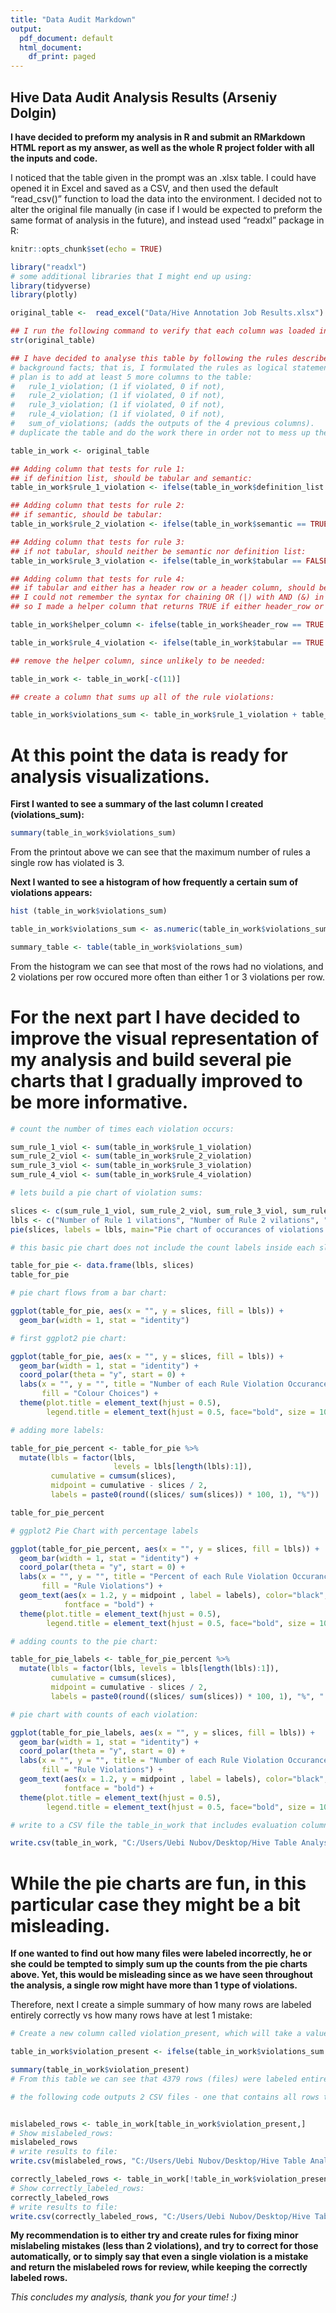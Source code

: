 ```yaml
---
title: "Data Audit Markdown"
output:
  pdf_document: default
  html_document:
    df_print: paged
---
```

## Hive Data Audit Analysis Results (Arseniy Dolgin)

**I have decided to preform my analysis in R and submit an RMarkdown HTML report as my answer, as well as the whole R project folder with all the inputs and code.**

I noticed that the table given in the prompt was an .xlsx table. 
I could have opened it in Excel and saved as a CSV, and then used the default "read_csv()" function to load the data into the environment. I decided not to alter the original file manually (in case if I would be expected to preform the same format of analysis in the future), and instead used "readxl" package in R:

```r
knitr::opts_chunk$set(echo = TRUE)

library("readxl")
# some additional libraries that I might end up using:
library(tidyverse)
library(plotly)

original_table <-  read_excel("Data/Hive Annotation Job Results.xlsx")

## I run the following command to verify that each column was loaded into the R tibble with a correct data type. 
str(original_table)

## I have decided to analyse this table by following the rules described in the
# background facts; that is, I formulated the rules as logical statements and my
# plan is to add at least 5 more columns to the table:
#   rule_1_violation; (1 if violated, 0 if not),
#   rule_2_violation; (1 if violated, 0 if not),
#   rule_3_violation; (1 if violated, 0 if not),
#   rule_4_violation; (1 if violated, 0 if not),
#   sum_of_violations; (adds the outputs of the 4 previous columns).
# duplicate the table and do the work there in order not to mess up the original by accident...

table_in_work <- original_table

## Adding column that tests for rule 1:
## if definition list, should be tabular and semantic:
table_in_work$rule_1_violation <- ifelse(table_in_work$definition_list == TRUE & table_in_work$tabular == TRUE & table_in_work$semantic == TRUE, 0, ifelse(table_in_work$definition_list == FALSE, 0, 1))

## Adding column that tests for rule 2:
## if semantic, should be tabular:
table_in_work$rule_2_violation <- ifelse(table_in_work$semantic == TRUE & table_in_work$tabular == TRUE, 0, ifelse(table_in_work$semantic == FALSE, 0, 1))

## Adding column that tests for rule 3:
## if not tabular, should neither be semantic nor definition list:
table_in_work$rule_3_violation <- ifelse(table_in_work$tabular == FALSE & table_in_work$definition_list == FALSE & table_in_work$semantic == FALSE, 0, ifelse(table_in_work$tabular == TRUE, 0, 1))

## Adding column that tests for rule 4:
## if tabular and either has a header row or a header column, should be semantic:
## I could not remember the syntax for chaining OR (|) with AND (&) in an if statement,
## so I made a helper column that returns TRUE if either header_row or header_column is TRUE, and returns FALSE otherwise:

table_in_work$helper_column <- ifelse(table_in_work$header_row == TRUE | table_in_work$header_column == TRUE, TRUE, FALSE)

table_in_work$rule_4_violation <- ifelse(table_in_work$tabular == TRUE & table_in_work$helper_column == TRUE & table_in_work$semantic == FALSE, 1, 0)

## remove the helper column, since unlikely to be needed:

table_in_work <- table_in_work[-c(11)]

## create a column that sums up all of the rule violations:

table_in_work$violations_sum <- table_in_work$rule_1_violation + table_in_work$rule_2_violation + table_in_work$rule_3_violation + table_in_work$rule_4_violation

```


# At this point the data is ready for analysis visualizations.

**First I wanted to see a summary of the last column I created (violations_sum):**
```r
summary(table_in_work$violations_sum)
```
From the printout above we can see that the maximum number of rules a single row has violated is 3.

**Next I wanted to see a histogram of how frequently a certain sum of violations appears:**
```r
hist (table_in_work$violations_sum)

table_in_work$violations_sum <- as.numeric(table_in_work$violations_sum)

summary_table <- table(table_in_work$violations_sum)
```
From the histogram we can see that most of the rows had no violations, and 2 violations per row occured more often than either 1 or 3 violations per row.

# For the next part I have decided to improve the visual representation of my analysis and build several pie charts that I gradually improved to be more informative.

```r
# count the number of times each violation occurs:

sum_rule_1_viol <- sum(table_in_work$rule_1_violation)
sum_rule_2_viol <- sum(table_in_work$rule_2_violation)
sum_rule_3_viol <- sum(table_in_work$rule_3_violation)
sum_rule_4_viol <- sum(table_in_work$rule_4_violation)

# lets build a pie chart of violation sums:

slices <- c(sum_rule_1_viol, sum_rule_2_viol, sum_rule_3_viol, sum_rule_4_viol)
lbls <- c("Number of Rule 1 vilations", "Number of Rule 2 vilations", "Number of Rule 3 vilations", "Number of Rule 4 vilations" )
pie(slices, labels = lbls, main="Pie chart of occurances of violations.")

# this basic pie chart does not include the count labels inside each slice, a ggplot2 pie chart is needed:

table_for_pie <- data.frame(lbls, slices)
table_for_pie

# pie chart flows from a bar chart:

ggplot(table_for_pie, aes(x = "", y = slices, fill = lbls)) +
  geom_bar(width = 1, stat = "identity")

# first ggplot2 pie chart:

ggplot(table_for_pie, aes(x = "", y = slices, fill = lbls)) +
  geom_bar(width = 1, stat = "identity") +
  coord_polar(theta = "y", start = 0) +
  labs(x = "", y = "", title = "Number of each Rule Violation Occurances: \n",
       fill = "Colour Choices") + 
  theme(plot.title = element_text(hjust = 0.5), 
        legend.title = element_text(hjust = 0.5, face="bold", size = 10))

# adding more labels:

table_for_pie_percent <- table_for_pie %>%
  mutate(lbls = factor(lbls, 
                       levels = lbls[length(lbls):1]),
         cumulative = cumsum(slices),
         midpoint = cumulative - slices / 2,
         labels = paste0(round((slices/ sum(slices)) * 100, 1), "%"))

table_for_pie_percent

# ggplot2 Pie Chart with percentage labels

ggplot(table_for_pie_percent, aes(x = "", y = slices, fill = lbls)) +
  geom_bar(width = 1, stat = "identity") +
  coord_polar(theta = "y", start = 0) +
  labs(x = "", y = "", title = "Percent of each Rule Violation Occurances: \n",
       fill = "Rule Violations") + 
  geom_text(aes(x = 1.2, y = midpoint , label = labels), color="black",
            fontface = "bold") +
  theme(plot.title = element_text(hjust = 0.5), 
        legend.title = element_text(hjust = 0.5, face="bold", size = 10)) 

# adding counts to the pie chart:

table_for_pie_labels <- table_for_pie_percent %>%
  mutate(lbls = factor(lbls, levels = lbls[length(lbls):1]),
         cumulative = cumsum(slices),
         midpoint = cumulative - slices / 2,
         labels = paste0(round((slices/ sum(slices)) * 100, 1), "%", " (", slices, ") "))

# pie chart with counts of each violation:

ggplot(table_for_pie_labels, aes(x = "", y = slices, fill = lbls)) +
  geom_bar(width = 1, stat = "identity") +
  coord_polar(theta = "y", start = 0) +
  labs(x = "", y = "", title = "Number of each Rule Violation Occurances: \n",
       fill = "Rule Violations") + 
  geom_text(aes(x = 1.2, y = midpoint , label = labels), color="black",
            fontface = "bold") +
  theme(plot.title = element_text(hjust = 0.5), 
        legend.title = element_text(hjust = 0.5, face="bold", size = 10))  

# write to a CSV file the table_in_work that includes evaluation columns:

write.csv(table_in_work, "C:/Users/Uebi Nubov/Desktop/Hive Table Analysis/Hive Data Audit Prompt/Output/HAJR_Audit.csv")
```


# While the pie charts are fun, in this particular case they might be a bit misleading.

**If one wanted to find out how many files were labeled incorrectly, he or she could be tempted to simply sum up the counts from the pie charts above. Yet, this would be misleading since as we have seen throughout the analysis, a single row might have more than 1 type of violations.**

Therefore, next I create a simple summary of how many rows are labeled entirely correctly vs how many rows have at lest 1 mistake:
```r
# Create a new column called violation_present, which will take a value of TRUE if column violations_sum is greater that 0, and FALSE otherwise:

table_in_work$violation_present <- ifelse(table_in_work$violations_sum > 0, TRUE, FALSE)

summary(table_in_work$violation_present)
# From this table we can see that 4379 rows (files) were labeled entirely correctly, while 621 rows were labeled with 1 or more mistakes. 

# the following code outputs 2 CSV files - one that contains all rows that were labeled correctly, and one that contains all the rows that have mistakes in their labels:


mislabeled_rows <- table_in_work[table_in_work$violation_present,]
# Show mislabeled_rows:
mislabeled_rows
# write results to file:
write.csv(mislabeled_rows, "C:/Users/Uebi Nubov/Desktop/Hive Table Analysis/Hive Data Audit Prompt/Output/mislabeled_rows.csv")

correctly_labeled_rows <- table_in_work[!table_in_work$violation_present,]
# Show correctly_labeled_rows:
correctly_labeled_rows
# write results to file:
write.csv(correctly_labeled_rows, "C:/Users/Uebi Nubov/Desktop/Hive Table Analysis/Hive Data Audit Prompt/Output/correctly_labeled_rows.csv")


```
**My recommendation is to either try and create rules for fixing minor mislabeling mistakes (less than 2 violations), and try to correct for those automatically, or to simply say that even a single violation is a mistake and return the mislabeled rows for review, while keeping the correctly labeled rows.**

*This concludes my analysis, thank you for your time! :)*
